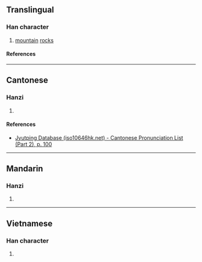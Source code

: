 {{character info}}
==Translingual==

===Han character===
{{Han char|rn=46|rad=山|as=08|sn=11|four=|canj=UDD|ids=⿰山林}}

# [[mountain]] [[rock]]s

====References====
{{Han ref|kx=0313.050|dkj=08156|dj=0614.030|hdz=10777.140|uh=5D0A}}

----

==Cantonese==

===Hanzi===
{{yue-hanzi|jyut=[[lam4]]|y=lam4}}

# {{rfdef|yue|sort=山08}}

====References====
* [http://www.iso10646hk.net/jp/document/download.jsp Jyutping Database (iso10646hk.net) - Cantonese Pronunciation List (Part 2), p. 100]

----

==Mandarin==

===Hanzi===
{{cmn-hanzi|pin=[[lín]] ([[lin2]])|wg=lin<sup>2</sup>}}

# {{rfdef|cmn|sort=山08}}

----

==Vietnamese==

===Han character===
{{vi-readings|rs=山08|reading=lờm}}

# {{rfdef|vi|sort=山08}}